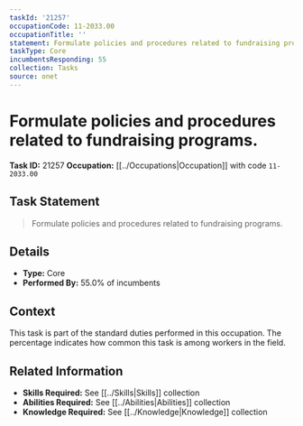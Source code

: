 ```yaml
---
taskId: '21257'
occupationCode: 11-2033.00
occupationTitle: ''
statement: Formulate policies and procedures related to fundraising programs.
taskType: Core
incumbentsResponding: 55
collection: Tasks
source: onet
---
```

# Formulate policies and procedures related to fundraising programs.

**Task ID:** 21257
**Occupation:** [[../Occupations|Occupation]] with code `11-2033.00`

## Task Statement

> Formulate policies and procedures related to fundraising programs.

## Details

- **Type:** Core
- **Performed By:** 55.0% of incumbents

## Context

This task is part of the standard duties performed in this occupation. The percentage indicates how common this task is among workers in the field.

## Related Information

- **Skills Required:** See [[../Skills|Skills]] collection
- **Abilities Required:** See [[../Abilities|Abilities]] collection
- **Knowledge Required:** See [[../Knowledge|Knowledge]] collection
